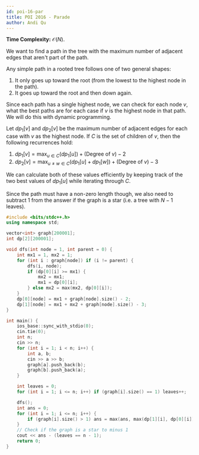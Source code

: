 ```yaml
---
id: poi-16-par
title: POI 2016 - Parade
author: Andi Qu
---
```


**Time Complexity:** $\mathcal O(N)$.

We want to find a path in the tree with the maximum number of adjacent edges that aren't part of the path.

Any simple path in a rooted tree follows one of two general shapes:
1. It only goes up toward the root (from the lowest to the highest node in the path).
2. It goes up toward the root and then down again.

Since each path has a single highest node, we can check for each node $v$, what the best paths are for each case if $v$ is the highest node in that path. We will do this with dynamic programming.

Let $dp_1[v]$ and $dp_2[v]$ be the maximum number of adjacent edges for each case with $v$ as the highest node. If $C$ is the set of children of $v$, then the following recurrences hold:
1. $dp_1[v] = \max_{u \in C}(dp_1[u]) + (\text{Degree of }v) - 2$
2. $dp_2[v] = \max_{u \neq w \in C}(dp_1[u] + dp_1[w]) + (\text{Degree of }v) - 3$

We can calculate both of these values efficiently by keeping track of the two best values of $dp_1[u]$ while iterating through $C$.

Since the path must have a non-zero length though, we also need to subtract 1 from the answer if the graph is a star (i.e. a tree with $N - 1$ leaves).

```cpp
#include <bits/stdc++.h>
using namespace std;

vector<int> graph[200001];
int dp[2][200001];

void dfs(int node = 1, int parent = 0) {
    int mx1 = 1, mx2 = 1;
    for (int i : graph[node]) if (i != parent) {
        dfs(i, node);
        if (dp[0][i] >= mx1) {
            mx2 = mx1;
            mx1 = dp[0][i];
        } else mx2 = max(mx2, dp[0][i]);
    }
    dp[0][node] = mx1 + graph[node].size() - 2;
    dp[1][node] = mx1 + mx2 + graph[node].size() - 3;
}

int main() {
    ios_base::sync_with_stdio(0);
    cin.tie(0);
    int n;
    cin >> n;
    for (int i = 1; i < n; i++) {
        int a, b;
        cin >> a >> b;
        graph[a].push_back(b);
        graph[b].push_back(a);
    }

    int leaves = 0;
    for (int i = 1; i <= n; i++) if (graph[i].size() == 1) leaves++;

    dfs();
    int ans = 0;
    for (int i = 1; i <= n; i++) {
        if (graph[i].size() > 1) ans = max(ans, max(dp[1][i], dp[0][i]) + 1);
    }
    // Check if the graph is a star to minus 1
    cout << ans - (leaves == n - 1);
    return 0;
}
```